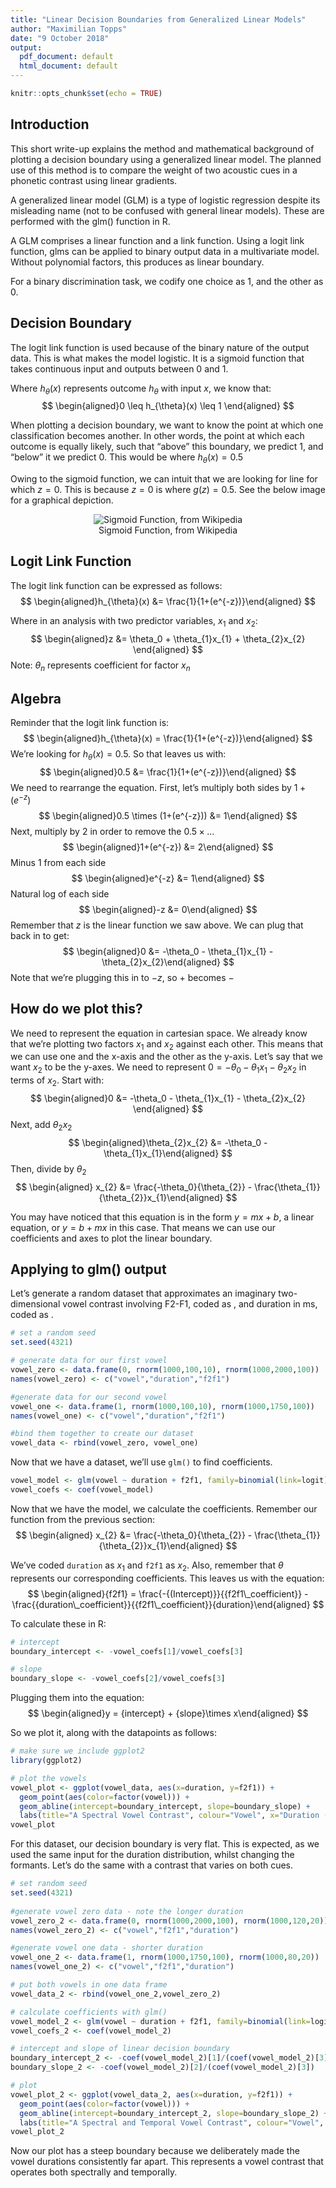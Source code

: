 ```yaml
---
title: "Linear Decision Boundaries from Generalized Linear Models"
author: "Maximilian Topps"
date: "9 October 2018"
output:
  pdf_document: default
  html_document: default
---
```


```r
knitr::opts_chunk$set(echo = TRUE)
```

## Introduction

This short write-up explains the method and mathematical background of plotting a decision boundary using a generalized linear model. The planned use of this method is to compare the weight of two acoustic cues in a phonetic contrast using linear gradients.

A generalized linear model (GLM) is a type of logistic regression despite its misleading name (not to be confused with general linear models). These are performed with the glm() function in R.

A GLM comprises a linear function and a link function. Using a logit link function, glms can be applied to binary output data in a multivariate model. Without polynomial factors, this produces as linear boundary.

For a binary discrimination task, we codify one choice as 1, and the other as 0.

## Decision Boundary

The logit link function is used because of the binary nature of the output data. This is what makes the model logistic. It is a sigmoid function that takes continuous input and outputs between 0 and 1.

Where $h_{\theta}(x)$ represents outcome $h_{\theta}$ with input $x$, we know that:
$$
\begin{aligned}0 \leq h_{\theta}(x) \leq 1 \end{aligned}
$$

When plotting a decision boundary, we want to know the point at which one classification becomes another. In other words, the point at which each outcome is equally likely, such that "above" this boundary, we predict 1, and "below" it we predict 0. This would be where $h_{\theta}(x) = 0.5$

Owing to the sigmoid function, we can intuit that we are looking for line for which $z = 0$. This is because $z=0$ is where $g(z) = 0.5$. See the below image for a graphical depiction.
<center>

![Sigmoid Function, from Wikipedia](images/600px-Logistic-curve.svg.png)

</center>

## Logit Link Function

The logit link function can be expressed as follows: 
$$
\begin{aligned}h_{\theta}(x) &= \frac{1}{1+(e^{-z})}\end{aligned}
$$

Where in an analysis with two predictor variables, $x_1$ and $x_2$:
$$
\begin{aligned}z &= \theta_0 + \theta_{1}x_{1} + \theta_{2}x_{2} \end{aligned}
$$
Note: $\theta_n$ represents coefficient for factor $x_n$

## Algebra

Reminder that the logit link function is: 
$$
\begin{aligned}h_{\theta}(x) = \frac{1}{1+(e^{-z})}\end{aligned}
$$
We're looking for $h_{\theta}(x) = 0.5$. So that leaves us with:
$$
\begin{aligned}0.5 &= \frac{1}{1+(e^{-z})}\end{aligned}
$$
We need to rearrange the equation. First, let's multiply both sides by $1+(e^{-z})$
$$
\begin{aligned}0.5 \times (1+(e^{-z})) &= 1\end{aligned}
$$
Next, multiply by $2$ in order to remove the $0.5 \times\dots$
$$
\begin{aligned}1+(e^{-z}) &= 2\end{aligned}
$$ 
Minus 1 from each side 
$$
\begin{aligned}e^{-z} &= 1\end{aligned}
$$
Natural log of each side
$$
\begin{aligned}-z &= 0\end{aligned}
$$
Remember that $z$ is the linear function we saw above. We can plug that back in to get:
$$
\begin{aligned}0 &= -\theta_0 - \theta_{1}x_{1} - \theta_{2}x_{2}\end{aligned}
$$
Note that we're plugging this in to $-z$, so $+$ becomes $-$

## How do we plot this?

We need to represent the equation in cartesian space. We already know that we're plotting two factors $x_1$ and $x_2$ against each other. This means that we can use one and the x-axis and the other as the y-axis. Let's say that we want $x_2$ to be the y-axes. We need to represent $0 = -\theta_0 - \theta_{1}x_{1} - \theta_{2}x_{2}$ in terms of $x_2$.
Start with:
$$
\begin{aligned}0 &= -\theta_0 - \theta_{1}x_{1} - \theta_{2}x_{2} \end{aligned}
$$
Next, add $\theta_{2}x_{2}$
$$
\begin{aligned}\theta_{2}x_{2} &= -\theta_0 - \theta_{1}x_{1}\end{aligned}
$$
Then, divide by $\theta_{2}$
$$
\begin{aligned} x_{2} &= \frac{-\theta_0}{\theta_{2}} - \frac{\theta_{1}}{\theta_{2}}x_{1}\end{aligned}
$$

You may have noticed that this equation is in the form $y = mx + b$, a linear equation, or $y=b+mx$ in this case. That means we can use our coefficients and axes to plot the linear boundary.

## Applying to glm() output

Let's generate a random dataset that approximates an imaginary two-dimensional vowel contrast involving F2-F1, coded as \verb|f2f1|, and duration in ms, coded as \verb|duration|.

```r
# set a random seed
set.seed(4321)

# generate data for our first vowel
vowel_zero <- data.frame(0, rnorm(1000,100,10), rnorm(1000,2000,100))
names(vowel_zero) <- c("vowel","duration","f2f1")

#generate data for our second vowel
vowel_one <- data.frame(1, rnorm(1000,100,10), rnorm(1000,1750,100))
names(vowel_one) <- c("vowel","duration","f2f1")

#bind them together to create our dataset
vowel_data <- rbind(vowel_zero, vowel_one)
```

Now that we have a dataset, we'll use `glm()` to find coefficients.

```r
vowel_model <- glm(vowel ~ duration + f2f1, family=binomial(link=logit), data=vowel_data)
vowel_coefs <- coef(vowel_model)
```

Now that we have the model, we calculate the coefficients. Remember our function from the previous section:
$$
\begin{aligned} x_{2} &= \frac{-\theta_0}{\theta_{2}} - \frac{\theta_{1}}{\theta_{2}}x_{1}\end{aligned}
$$

We've coded `duration` as $x_1$ and `f2f1` as $x_2$. Also, remember that $\theta$ represents our corresponding coefficients. This leaves us with the equation:
$$
\begin{aligned}{f2f1} = \frac{-{(Intercept)}}{{f2f1\_coefficient}} - \frac{{duration\_coefficient}}{{f2f1\_coefficient}}{duration}\end{aligned}
$$

To calculate these in R:

```r
# intercept
boundary_intercept <- -vowel_coefs[1]/vowel_coefs[3] 

# slope
boundary_slope <- -vowel_coefs[2]/vowel_coefs[3]
```

Plugging them into the equation:
$$
\begin{aligned}y = {intercept} + {slope}\times x\end{aligned}
$$

So we plot it, along with the datapoints as follows:

```r
# make sure we include ggplot2
library(ggplot2)

# plot the vowels
vowel_plot <- ggplot(vowel_data, aes(x=duration, y=f2f1)) +
  geom_point(aes(color=factor(vowel))) +
  geom_abline(intercept=boundary_intercept, slope=boundary_slope) +
  labs(title="A Spectral Vowel Contrast", colour="Vowel", x="Duration (ms)", y="F2 - F1")
vowel_plot
```

For this dataset, our decision boundary is very flat. This is expected, as we used the same input for the duration distribution, whilst changing the formants. Let's do the same with a contrast that varies on both cues.

```r
# set random seed
set.seed(4321)
 
#generate vowel zero data - note the longer duration
vowel_zero_2 <- data.frame(0, rnorm(1000,2000,100), rnorm(1000,120,20))
names(vowel_zero_2) <- c("vowel","f2f1","duration")

#generate vowel one data - shorter duration
vowel_one_2 <- data.frame(1, rnorm(1000,1750,100), rnorm(1000,80,20))
names(vowel_one_2) <- c("vowel","f2f1","duration")

# put both vowels in one data frame
vowel_data_2 <- rbind(vowel_one_2,vowel_zero_2)

# calculate coefficients with glm()
vowel_model_2 <- glm(vowel ~ duration + f2f1, family=binomial(link=logit), data=vowel_data_2)
vowel_coefs_2 <- coef(vowel_model_2)

# intercept and slope of linear decision boundary
boundary_intercept_2 <- -coef(vowel_model_2)[1]/(coef(vowel_model_2)[3])
boundary_slope_2 <- -coef(vowel_model_2)[2]/(coef(vowel_model_2)[3])

# plot
vowel_plot_2 <- ggplot(vowel_data_2, aes(x=duration, y=f2f1)) +
  geom_point(aes(color=factor(vowel))) +
  geom_abline(intercept=boundary_intercept_2, slope=boundary_slope_2) +
  labs(title="A Spectral and Temporal Vowel Contrast", colour="Vowel", x="Duration (ms)", y="F2 - F1")
vowel_plot_2
```

Now our plot has a steep boundary because we deliberately made the vowel durations consistently far apart. This represents a vowel contrast that operates both spectrally and temporally.